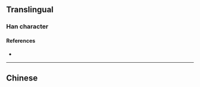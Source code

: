 {{character info/new}}
{{also|柵|棚}}
==Translingual==

===Han character===
{{Han char|rn=75|rad=木|as=05|sn=9|four=|canj=DBBM|ids=⿰木册}}

====References====
* {{Han ref|kx=0521.121|hdz=21187.010|uh=6805|ud=26629}}

----

==Chinese==
{{zh-see|柵}}